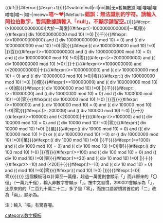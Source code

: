 {{#if:{{{1|}}}|{{#iferror:{{#expr:{{{1|0}}}+1}}|{{#switch:{{{1}}}|null|nil|no|無|无=暫無數據|喵|喵喵|喵喵喵|喵～|喵~|meow=<span style="color: #d33; font-weight: bold; font-size: 120%">喵～♥︎</span>|#default=<span style="color: #d33; font-weight: bold; font-size: 120%">錯誤：無法識別的字符。請輸入阿拉伯數字，暫無數據請輸入「null」，不顯示請留空。</span>}}|{{#ifexpr:({{{1|1}}}>1000000000000)|大於一萬億|{{#ifexpr:({{{1|1}}}=1000000000000)|一萬億}}{{#ifexpr:(({{{1|1}}} div 100000000000 mod 10) !=0)
|{{Num3ChineseDigit|{{#expr:{{{1}}} div 100000000000 mod 10}}}}千}}{{#ifexpr:({{{1|1}}}>=100000000000) and (({{{1|1}}} div 100000000000 mod 10) = 0) and (({{{1|1}}} div 10000000000 mod 10) !=0)|零}}{{#ifexpr:(({{{1|1}}} div 10000000000 mod 10) !=0)
|{{Num3ChineseDigit|{{#expr:{{{1}}} div 10000000000 mod 10}}}}百}}{{#ifexpr:({{{1|1}}}>=10000000000) and (({{{1|1}}} div 10000000000 mod 10) = 0) and (({{{1|1}}} div 1000000000 mod 10) !=0)|零}}{{#ifexpr:({{{1|1}}}>=2000000000) and (({{{1|1}}} div 1000000000 mod 10) !=0)
|{{Num3ChineseDigit|{{#expr:{{{1}}} div 1000000000 mod 10}}}}十}}{{#ifexpr:({{{1|1}}}>=1000000000) and ({{{1|1}}}<2000000000)|十}}{{#ifexpr:({{{1|1}}}>=1000000000) and (({{{1|1}}} div 1000000000 mod 10) = 0) and (({{{1|1}}} div 100000000 mod 10) !=0)|零}}{{#ifexpr:(({{{1|1}}} div 100000000 mod 10) !=0)
|{{Num3ChineseDigit|{{#expr:{{{1}}} div 100000000 mod 10}}}}億}}{{#ifexpr:({{{1|1}}}>=100000000) and (({{{1|1}}} div 100000000 mod 10) = 0)|億}}{{#ifexpr:(({{{1|1}}} div 10000000 mod 10) !=0)
|{{Num3ChineseDigit|{{#expr:{{{1}}} div 10000000 mod 10}}}}千}}{{#ifexpr:({{{1|1}}}>=10000000) and (({{{1|1}}} div 10000000 mod 10) = 0) and (({{{1|1}}} div 1000000 mod 10) !=0)|零}}{{#ifexpr:(({{{1|1}}} div 1000000 mod 10) !=0)
|{{Num3ChineseDigit|{{#expr:{{{1}}} div 1000000 mod 10}}}}百}}{{#ifexpr:({{{1|1}}}>=1000000) and (({{{1|1}}} div 1000000 mod 10) = 0) and (({{{1|1}}} div 100000 mod 10) !=0)|零}}{{#ifexpr:({{{1|1}}}>=200000) and (({{{1|1}}} div 100000 mod 10) !=0)
|{{Num3ChineseDigit|{{#expr:{{{1}}} div 100000 mod 10}}}}十}}{{#ifexpr:({{{1|1}}}>=100000) and ({{{1|1}}}<200000)|十}}{{#ifexpr:({{{1|1}}}>=100000) and (({{{1|1}}} div 100000 mod 10) = 0) and (({{{1|1}}} div 10000 mod 10) !=0)|零}}{{#ifexpr:(({{{1|1}}} div 10000 mod 10) !=0)
|{{Num3ChineseDigit|{{#expr:{{{1}}} div 10000 mod 10}}}}萬}}{{#ifexpr:(({{{1|1}}} div 10000 mod 10) = 0) and ((({{{1|1}}} div 100000 mod 10) !=0) or (({{{1|1}}} div 1000000 mod 10) !=0) or (({{{1|1}}} div 10000000 mod 10) !=0))|萬}}{{#ifexpr:(({{{1|1}}} div 1000 mod 10) !=0)
|{{Num3ChineseDigit|{{#expr:{{{1}}} div 1000 mod 10}}}}千}}{{#ifexpr:({{{1|1}}}>=1000) and (({{{1|1}}} div 1000 mod 10) = 0) and (({{{1|1}}} div 100 mod 10) !=0)|零}}{{#ifexpr:(({{{1|1}}} div 100 mod 10) !=0)
|{{Num3ChineseDigit|{{#expr:{{{1}}} div 100 mod 10}}}}百}}{{#ifexpr:({{{1|1}}}>=100) and (({{{1|1}}} div 100 mod 10) = 0) and (({{{1|1}}} div 10 mod 10) !=0)|零}}{{#ifexpr:({{{1|1}}}>=20) and (({{{1|1}}} div 10 mod 10) !=0)
|{{Num3ChineseDigit|{{#expr:{{{1}}} div 10 mod 10}}}}十}}{{#ifexpr:({{{1|1}}}>=10) and ({{{1|1}}}<20)|十}}{{#ifexpr:({{{1|1}}}>=10) and (({{{1|1}}} div 10 mod 10) = 0) and (({{{1|1}}} mod 10) !=0)|零}}{{#ifexpr:(({{{1|1}}} mod 10) !=0)
|{{Num3ChineseDigit|{{#expr:{{{1}}} mod 10}}}}}}{{#ifexpr:({{{1|1}}}=0)|零}}}}}}}}<noinclude>
這個模板可以計算至一萬億，超過一萬億則會顯示「{{Num2Chinese|1900000000000}}」而非原來的「〇億」（一萬九千億），輸入非數字會顯示「{{Num2Chinese|nya}}」。按中文習慣，290001會顯示為「{{Num2Chinese|2900022}}」，比原來的的「二百九十萬二十二」多了個「零」，而{{tlx|Num3Chinese|290001}}按口語習慣將首位的「二」改為「兩」，顯示為{{Num3Chinese|2900022}}。

注：輸入「喵」有驚喜喔。

<!--還有{{Num4Chinese}}可以做將「兩千零二」改為「二零零二」的模板，或是將{{Num3ChineseDigit}}改為{{Num2ChineseDigit}}，作「二〇〇二」。具體在{{Num3Chinese}}有講述，這裡不再贅述。-->

[[category:数字模板]]
</noinclude>